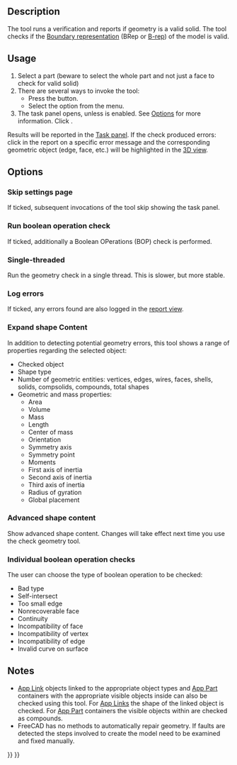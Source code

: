 <languages/>
<translate>

<!--T:10-->
{{Docnav
|[[Part_XOR|XOR]]
|[[Part_Defeaturing|Defeaturing]]
|[[Part_Workbench|Part]]
|IconL=Part_XOR.svg
|IconR=Part_Defeaturing.svg
|IconC=Workbench_Part.svg
}}

<!--T:2-->
{{GuiCommand
|Name=Part CheckGeometry‏‎
|MenuLocation=Part → Check geometry
|Workbenches=[[Part_Workbench|Part]]
}}

==Description== <!--T:73-->

<!--T:3-->
The {{Button|[[Image:Part_CheckGeometry.svg|16px]] [[Part_CheckGeometry|Part CheckGeometry]]}} tool runs a verification and reports if geometry is a valid solid. The tool checks if the [https://en.wikipedia.org/wiki/Boundary_representation Boundary representation] (BRep or [[Glossary#B|B-rep]]) of the model is valid.

==Usage== <!--T:4-->

<!--T:5-->
# Select a part (beware to select the whole part and not just a face to check for valid solid) 
# There are several ways to invoke the tool:
#* Press the {{Button|[[Image:Part_CheckGeometry.svg|16px]] [[Part_CheckGeometry|CheckGeometry]]}} button.
#* Select the {{MenuCommand|Part → [[Image:Part_CheckGeometry.svg|16px]] Check geometry}} option from the menu.
# The {{MenuCommand|Settings}} task panel opens, unless {{MenuCommand|Skip settings page}} is enabled. See [[#Options|Options]] for more information. Click {{Button|Run check}}.

<!--T:72-->
Results will be reported in the [[Task_panel|Task panel]]. If the check produced errors: click in the report on a specific error message and the corresponding geometric object (edge, face, etc.) will be highlighted in the [[3D_view|3D view]].

==Options== <!--T:75-->

===Skip settings page=== <!--T:76-->

<!--T:77-->
If ticked, subsequent invocations of the tool skip showing the {{MenuCommand|Settings}} task panel.

===Run boolean operation check=== <!--T:78-->

<!--T:7-->
If ticked, additionally a Boolean OPerations (BOP) check is performed.

===Single-threaded=== <!--T:85-->

<!--T:86-->
Run the geometry check in a single thread. This is slower, but more stable.

===Log errors=== <!--T:79-->

<!--T:80-->
If ticked, any errors found are also logged in the [[Report_view|report view]].

===Expand shape Content=== <!--T:81-->

<!--T:82-->
In addition to detecting potential geometry errors, this tool shows a range of properties regarding the selected object:
* Checked object
* Shape type
* Number of geometric entities: vertices, edges, wires, faces, shells, solids, compsolids, compounds, total shapes
* Geometric and mass properties:
** Area
** Volume
** Mass
** Length
** Center of mass
** Orientation
** Symmetry axis
** Symmetry point
** Moments
** First axis of inertia
** Second axis of inertia
** Third axis of inertia
** Radius of gyration
** Global placement

===Advanced shape content=== <!--T:87-->

<!--T:88-->
Show advanced shape content. Changes will take effect next time you use the check geometry tool.

===Individual boolean operation checks=== <!--T:89-->

<!--T:90-->
The user can choose the type of boolean operation to be checked:
* Bad type
* Self-intersect
* Too small edge
* Nonrecoverable face
* Continuity
* Incompatibility of face
* Incompatibility of vertex
* Incompatibility of edge
* Invalid curve on surface

==Notes== <!--T:83-->

<!--T:84-->
* [[App_Link|App Link]] objects linked to the appropriate object types and [[App_Part|App Part]] containers with the appropriate visible objects inside can also be checked using this tool. For [[App_Link|App Links]] the shape of the linked object is checked. For [[App_Part|App Part]] containers the visible objects within are checked as compounds. {{Version|0.20}}
* FreeCAD has no methods to automatically repair geometry. If faults are detected the steps involved to create the model need to be examined and fixed manually.


<!--T:12-->
{{Docnav
|[[Part_XOR|XOR]]
|[[Part_Defeaturing|Defeaturing]]
|[[Part_Workbench|Part]]
|IconL=Part_XOR.svg
|IconR=Part_Defeaturing.svg
|IconC=Workbench_Part.svg
}}

</translate>
{{Part_Tools_navi{{#translation:}}}}
{{Userdocnavi{{#translation:}}}}